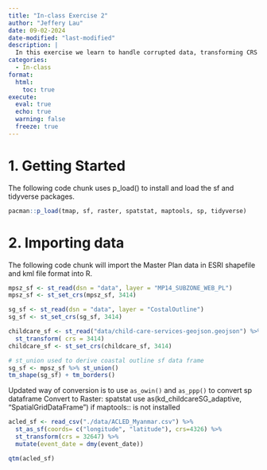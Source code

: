 ```yaml
---
title: "In-class Exercise 2"
author: "Jeffery Lau"
date: 09-02-2024
date-modified: "last-modified"
description: |
  In this exercise we learn to handle corrupted data, transforming CRS as well as some geoprocessing and joining of geospatial and aspatial data
categories:
  - In-class
format:
  html:
    toc: true
execute: 
  eval: true
  echo: true
  warning: false
  freeze: true
---
```


# 1. Getting Started

The following code chunk uses p_load() to install and load the sf and tidyverse packages.

```r
pacman::p_load(tmap, sf, raster, spatstat, maptools, sp, tidyverse)
```

# 2. Importing data

The following code chunk will import the Master Plan data in ESRI shapefile and kml file format into R.

```r
mpsz_sf <- st_read(dsn = "data", layer = "MP14_SUBZONE_WEB_PL")
mpsz_sf <- st_set_crs(mpsz_sf, 3414)

sg_sf <- st_read(dsn = "data", layer = "CostalOutline")
sg_sf <- st_set_crs(sg_sf, 3414)

childcare_sf <- st_read("data/child-care-services-geojson.geojson") %>%
  st_transform( crs = 3414)
childcare_sf <- st_set_crs(childcare_sf, 3414)

# st_union used to derive coastal outline sf data frame
sg_sf <- mpsz_sf %>% st_union()
tm_shape(sg_sf) + tm_borders()
```

Updated way of conversion is to use `as_owin()` and `as_ppp()` to convert sp dataframe
Convert to Raster: spatstat use as(kd_childcareSG_adaptive, "SpatialGridDataFrame") if maptools:: is not installed


```r
acled_sf <- read_csv("./data/ACLED_Myanmar.csv") %>%
  st_as_sf(coords= c("longitude", "latitude"), crs=4326) %>%
  st_transform(crs = 32647) %>%
  mutate(event_date = dmy(event_date))

qtm(acled_sf)
```

